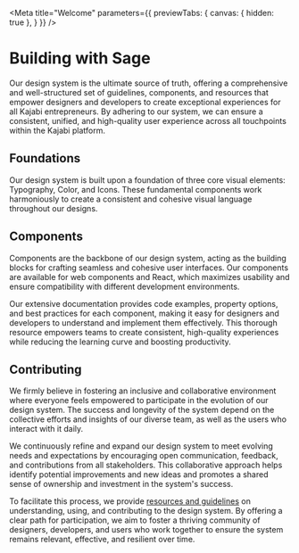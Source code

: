
<Meta title="Welcome" parameters={{ previewTabs: { canvas: { hidden: true }, } }} />

# Building with Sage
Our design system is the ultimate source of truth, offering a comprehensive and well-structured set of guidelines, components, and resources that empower designers and developers to create exceptional experiences for all Kajabi entrepreneurs. By adhering to our system, we can ensure a consistent, unified, and high-quality user experience across all touchpoints within the Kajabi platform.

## Foundations
Our design system is built upon a foundation of three core visual elements: Typography, Color, and Icons. These fundamental components work harmoniously to create a consistent and cohesive visual language throughout our designs.

## Components
Components are the backbone of our design system, acting as the building blocks for crafting seamless and cohesive user interfaces. Our components are available for web components and React, which maximizes usability and ensure compatibility with different development environments.

Our extensive documentation provides code examples, property options, and best practices for each component, making it easy for designers and developers to understand and implement them effectively. This thorough resource empowers teams to create consistent, high-quality experiences while reducing the learning curve and boosting productivity.

## Contributing
We firmly believe in fostering an inclusive and collaborative environment where everyone feels empowered to participate in the evolution of our design system. The success and longevity of the system depend on the collective efforts and insights of our diverse team, as well as the users who interact with it daily.

We continuously refine and expand our design system to meet evolving needs and expectations by encouraging open communication, feedback, and contributions from all stakeholders. This collaborative approach helps identify potential improvements and new ideas and promotes a shared sense of ownership and investment in the system's success.

To facilitate this process, we provide [resources and guidelines](/docs/resources-contributing-to-the-design-system--page) on understanding, using, and contributing to the design system. By offering a clear path for participation, we aim to foster a thriving community of designers, developers, and users who work together to ensure the system remains relevant, effective, and resilient over time.
